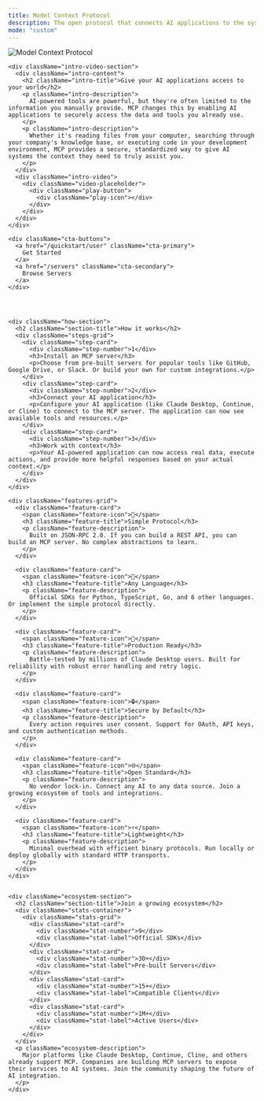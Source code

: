 ```yaml
---
title: Model Context Protocol
description: The open protocol that connects AI applications to the systems where context lives
mode: "custom"
---
```


<div className="landing-page">
  <div className="hero-section">
    <div className="hero-title">
      <img
        src="/logo/light.png"
        alt="Model Context Protocol"
        className="hero-logo"
      />
    </div>

    <div className="intro-video-section">
      <div className="intro-content">
        <h2 className="intro-title">Give your AI applications access to your world</h2>
        <p className="intro-description">
          AI-powered tools are powerful, but they're often limited to the information you manually provide. MCP changes this by enabling AI applications to securely access the data and tools you already use.
        </p>
        <p className="intro-description">
          Whether it's reading files from your computer, searching through your company's knowledge base, or executing code in your development environment, MCP provides a secure, standardized way to give AI systems the context they need to truly assist you.
        </p>
      </div>
      <div className="intro-video">
        <div className="video-placeholder">
          <div className="play-button">
            <div className="play-icon"></div>
          </div>
        </div>
      </div>
    </div>

    <div className="cta-buttons">
      <a href="/quickstart/user" className="cta-primary">
        Get Started
      </a>
      <a href="/servers" className="cta-secondary">
        Browse Servers
      </a>
    </div>




    <div className="how-section">
      <h2 className="section-title">How it works</h2>
      <div className="steps-grid">
        <div className="step-card">
          <div className="step-number">1</div>
          <h3>Install an MCP server</h3>
          <p>Choose from pre-built servers for popular tools like GitHub, Google Drive, or Slack. Or build your own for custom integrations.</p>
        </div>
        <div className="step-card">
          <div className="step-number">2</div>
          <h3>Connect your AI application</h3>
          <p>Configure your AI application (like Claude Desktop, Continue, or Cline) to connect to the MCP server. The application can now see available tools and resources.</p>
        </div>
        <div className="step-card">
          <div className="step-number">3</div>
          <h3>Work with context</h3>
          <p>Your AI-powered application can now access real data, execute actions, and provide more helpful responses based on your actual context.</p>
        </div>
      </div>
    </div>

    <div className="features-grid">
      <div className="feature-card">
        <span className="feature-icon">🎯</span>
        <h3 className="feature-title">Simple Protocol</h3>
        <p className="feature-description">
          Built on JSON-RPC 2.0. If you can build a REST API, you can build an MCP server. No complex abstractions to learn.
        </p>
      </div>

      <div className="feature-card">
        <span className="feature-icon">🔧</span>
        <h3 className="feature-title">Any Language</h3>
        <p className="feature-description">
          Official SDKs for Python, TypeScript, Go, and 6 other languages. Or implement the simple protocol directly.
        </p>
      </div>

      <div className="feature-card">
        <span className="feature-icon">🚀</span>
        <h3 className="feature-title">Production Ready</h3>
        <p className="feature-description">
          Battle-tested by millions of Claude Desktop users. Built for reliability with robust error handling and retry logic.
        </p>
      </div>

      <div className="feature-card">
        <span className="feature-icon">🔒</span>
        <h3 className="feature-title">Secure by Default</h3>
        <p className="feature-description">
          Every action requires user consent. Support for OAuth, API keys, and custom authentication methods.
        </p>
      </div>

      <div className="feature-card">
        <span className="feature-icon">🌐</span>
        <h3 className="feature-title">Open Standard</h3>
        <p className="feature-description">
          No vendor lock-in. Connect any AI to any data source. Join a growing ecosystem of tools and integrations.
        </p>
      </div>

      <div className="feature-card">
        <span className="feature-icon">⚡</span>
        <h3 className="feature-title">Lightweight</h3>
        <p className="feature-description">
          Minimal overhead with efficient binary protocols. Run locally or deploy globally with standard HTTP transports.
        </p>
      </div>
    </div>


    <div className="ecosystem-section">
      <h2 className="section-title">Join a growing ecosystem</h2>
      <div className="stats-container">
        <div className="stats-grid">
          <div className="stat-card">
            <div className="stat-number">9</div>
            <div className="stat-label">Official SDKs</div>
          </div>
          <div className="stat-card">
            <div className="stat-number">30+</div>
            <div className="stat-label">Pre-built Servers</div>
          </div>
          <div className="stat-card">
            <div className="stat-number">15+</div>
            <div className="stat-label">Compatible Clients</div>
          </div>
          <div className="stat-card">
            <div className="stat-number">1M+</div>
            <div className="stat-label">Active Users</div>
          </div>
        </div>
      </div>
      <p className="ecosystem-description">
        Major platforms like Claude Desktop, Continue, Cline, and others already support MCP. Companies are building MCP servers to expose their services to AI systems. Join the community shaping the future of AI integration.
      </p>
    </div>

  </div>
</div>